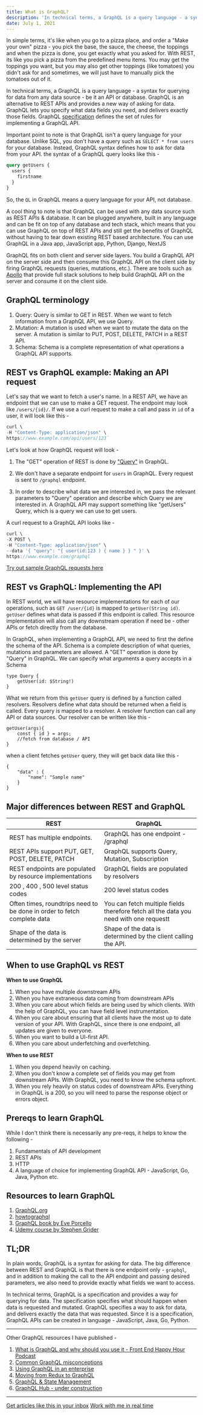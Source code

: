 ```yaml
---
title: What is GraphQL?
description: 'In technical terms, a GraphQL is a query language - a syntax for querying for data from any data source - be it an API or database. GraphQL is an alternative to REST APIs and provides a new way of asking for data. GraphQL lets you specify what data fields you need, and delivers exactly those fields. GraphQL specification defines the set of rules for implementing a GraphQL API.'
date: July 1, 2021
---
```


In simple terms, it's like when you go to a pizza place, and order a "Make your own" pizza - you pick the base, the sauce, the cheese, the toppings and when the pizza is done, you get exactly what you asked for. With REST, its like you pick a pizza from the predefined menu items. You may get the toppings you want, but you may also get other toppings (like tomatoes) you didn't ask for and sometimes, we will just have to manually pick the tomatoes out of it.

In technical terms, a GraphQL is a query language - a syntax for querying for data from any data source - be it an API or database. GraphQL is an alternative to REST APIs and provides a new way of asking for data. GraphQL lets you specify what data fields you need, and delivers exactly those fields. GraphQL [specification](https://spec.graphql.org/) defines the set of rules for implementing a GraphQL API.

Important point to note is that GraphQL isn't a query language for your database. Unlike SQL, you don't have a query such as `SELECT * from users` for your database. Instead, GraphQL syntax defines how to ask for data from your API. the syntax of a GraphQL query looks like this -

```graphql
query getUsers {
  users {
    firstname
  }
}
```

So, the `QL` in GraphQL means a query language for your API, not database.

A cool thing to note is that GraphQL can be used with any data source such as REST APIs & database. It can be plugged anywhere, built in any language and can be fit on top of any database and tech stack, which means that you can use GraphQL on top of REST APIs and still get the benefits of GraphQL without having to tear down existing REST based architecture. You can use GraphQL in a Java app, JavaScript app, Python, Django, NextJS

GraphQL fits on both client and server side layers. You build a GraphQL API on the server side and then consume this GraphQL API on the client side by firing GraphQL requests (queries, mutations, etc.). There are tools such as [Apollo](https://www.apollographql.com/docs/tutorial/introduction/) that provide full stack solutions to help build GraphQL API on the server and consume it on the client side.

## GraphQL terminology

1. Query: Query is similar to GET in REST. When we want to fetch information from a GraphQL API, we use Query.
2. Mutation: A mutation is used when we want to mutate the data on the server. A mutation is similar to PUT, POST, DELETE, PATCH in a REST API.
3. Schema: Schema is a complete representation of what operations a GraphQL API supports.

## REST vs GraphQL example: Making an API request

Let's say that we want to fetch a user's name. In a REST API, we have an endpoint that we can use to make a GET request. The endpoint may look like `/users/{id}/`. If we use a curl request to make a call and pass in `id` of a user, it will look like this -

```javascript
curl \
-H "Content-Type: application/json" \
https://www.example.com/api/users/123`
```

Let's look at how GraphQL request will look -

1. The "GET" operation of REST is done by ["Query"](https://graphql.org/learn/queries/) in GraphQL.

2. We don't have a separate endpoint for `users` in GraphQL. Every request is sent to `/graphql` endpoint.

3. In order to describe what data we are interested in, we pass the relevant parameters to "Query" operation and describe which Query we are interested in. A GraphQL API may support something like "getUsers" Query, which is a query we can use to get users.

A curl request to a GraphQL API looks like -

```javascript
curl \
-X POST \
-H "Content-Type: application/json" \
--data '{ "query": "{ user(id:123 ) { name } } " }' \
https://www.example.com/graphql
```

[Try out sample GraphQL requests here](https://graphqlzero.almansi.me/api)

## REST vs GraphQL: Implementing the API

In REST world, we will have resource implementations for each of our operations, such as `GET /user/{id}` is mapped to `getUser(String id)`. `getUser` defines what data is passed if this endpoint is called. This resource implementation will also call any downstream operation if need be - other APIs or fetch directly from the database.

In GraphQL, when implementing a GraphQL API, we need to first the define the schema of the API. Schema is a complete description of what queries, mutations and parameters are allowed. A "GET" operation is done by "Query" in GraphQL. We can specify what arguments a query accepts in a Schema

```
type Query {
	getUser(id: $String!)
}
```

What we return from this `getUser` query is defined by a function called resolvers. Resolvers define what data should be returned when a field is called. Every query is mapped to a resolver. A resolver function can call any API or data sources. Our resolver can be written like this -

```
getUser(args){
	const { id } = args;
	//fetch from database / API
}
```

when a client fetches `getUser` query, they will get back data like this -

```
{
	"data" : {
		"name": "Sample name"
	}
}
```

## Major differences between REST and GraphQL

| REST                                                                    | GraphQL                                                                               |
| ----------------------------------------------------------------------- | ------------------------------------------------------------------------------------- |
| REST has multiple endpoints.                                            | GraphQL has one endpoint - /graphql                                                   |
| REST APIs support PUT, GET, POST, DELETE, PATCH                         | GraphQL supports Query, Mutation, Subscription                                        |
| REST endpoints are populated by resource implementations                | GraphQL fields are populated by resolvers                                             |
| 200 , 400 , 500 level status codes                                      | 200 level status codes                                                                |
| Often times, roundtrips need to be done in order to fetch complete data | You can fetch multiple fields therefore fetch all the data you need with one requestt |
| Shape of the data is determined by the server                           | Shape of the data is determined by the client calling the API.                        |

## When to use GraphQL vs REST

**When to use GraphQL**

1. When you have multiple downstream APIs
2. When you have extraneous data coming from downstream APIs
3. When you care about which fields are being used by which clients. With the help of GraphQL, you can have field level instrumentation.
4. When you care about ensuring that all clients have the most up to date version of your API. With GraphQL, since there is one endpoint, all updates are given to everyone.
5. When you want to build a UI-first API.
6. When you care about underfetching and overfetching.

**When to use REST**

1. When you depend heavily on caching.
2. When you don't know a complete set of fields you may get from downstream APIs. With GraphQL, you need to know the schema upfront.
3. When you rely heavily on status codes of downstream APIs. Everything in GraphQL is a 200, so you will need to parse the response object or errors object.

## Prereqs to learn GraphQL

While I don't think there is necessarily any pre-reqs, it helps to know the following -

1. Fundamentals of API development
2. REST APIs
3. HTTP
4. A language of choice for implementing GraphQL API - JavaScript, Go, Java, Python etc.

## Resources to learn GraphQL

1. [GraphQL.org](https://graphql.org/)
2. [howtographql](https://www.howtographql.com/)
3. [GraphQL book by Eve Porcello](https://www.oreilly.com/library/view/learning-graphql/9781492030706/)
4. [Udemy course by Stephen Grider](https://www.udemy.com/course/graphql-with-react-course/)

## TL;DR

In plain words, GraphQL is a syntax for asking for data. The big difference between REST and GraphQL is that there is one endpoint only - `graphql`, and in addition to making the call to the API endpoint and passing desired parameters, we also need to provide exactly what fields we want to access.

In technical terms, GraphQL is a specification and provides a way for querying for data. The specification specifies what should happen when data is requested and mutated. GraphQL specifies a way to ask for data, and delivers exactly the data that was requested. Since it is a specification, GraphQL APIs can be created in language - JavaScript, Java, Go, Python.

---

Other GraphQL resources I have published -

1. [What is GraphQL and why should you use it - Front End Happy Hour Podcast](https://frontendhappyhour.com/episodes/no-rest-with-quintessential-libations-graphql/)
2. [Common GraphQL misconceptions](https://dev.to/shrutikapoor08/what-is-graphql-the-misconceptions-57b9)
3. [Using GraphQL in an enterprise](https://www.youtube.com/watch?v=axQzCQ2Q4Rc)
4. [Moving from Redux to GraphQL](https://www.youtube.com/watch?v=HL7gZnrEy68)
5. [GraphQL & State Management](https://www.youtube.com/watch?v=7raJccyHh0Y)
6. [GraphQL Hub - under construction](https://learninggraphql.com/)

---

[Get articles like this in your inbox](https://tinyletter.com/shrutikapoor)
[Work with me in real time](twitch.tv/shrutikapoor)
